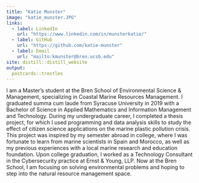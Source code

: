 ```yaml
---
title: "Katie Munster"
image: "katie_munster.JPG"
links:
  - label: LinkedIn
    url: "https://www.linkedin.com/in/munsterkatie/"
  - label: GitHub
    url: "https://github.com/katie-munster"
  - label: Email
    url: "mailto:kmunster@bren.ucsb.edu"
site: distill::distill_website
output:
  postcards::trestles
---
```


I am a Master's student at the Bren School of Environmental Science & Management, specializing in Coastal Marine Resources Management. I graduated summa cum laude from Syracuse University in 2019 with a Bachelor of Science in Applied Mathematics and Information Management and Technology. During my undergraduate career, I completed a thesis project, for which I used programming and data analysis skills to study the effect of citizen science applications on the marine plastic pollution crisis. This project was inspired by my semester abroad in college, where I was fortunate to learn from marine scientists in Spain and Morocco, as well as my previous experiences with a local marine research and education foundation. Upon college graduation, I worked as a Technology Consultant in the Cybersecurity practice at Ernst & Young, LLP. Now at the Bren School, I am focusing on solving environmental problems and hoping to step into the natural resource management space.
